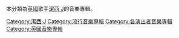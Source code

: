 本分類為[[英國|英國]]歌手[[潔西_J|潔西 J]]的音樂專輯。

[[Category:潔西·J|Category:潔西·J]]
[[Category:流行音樂專輯|Category:流行音樂專輯]]
[[Category:各演出者音樂專輯|Category:各演出者音樂專輯]]
[[Category:英國音樂專輯|Category:英國音樂專輯]]